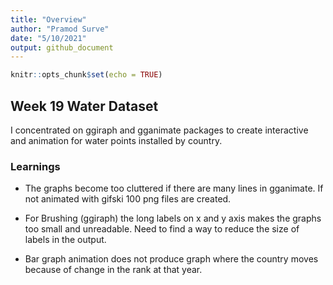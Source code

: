 ```yaml
---
title: "Overview"
author: "Pramod Surve"
date: "5/10/2021"
output: github_document
---
```


```r
knitr::opts_chunk$set(echo = TRUE)
```

## Week 19 Water Dataset

I concentrated on ggiraph and gganimate packages to create interactive and animation for water points installed by country.


### Learnings

+ The graphs become too cluttered if there are many lines in gganimate. If not animated with gifski 100 png files are created.

+ For Brushing (ggiraph) the long labels on x and y axis makes the graphs too small and unreadable. Need to find a way to reduce the size of labels in the output.

+ Bar graph animation does not produce graph where the country moves because of change in the rank at that year.

